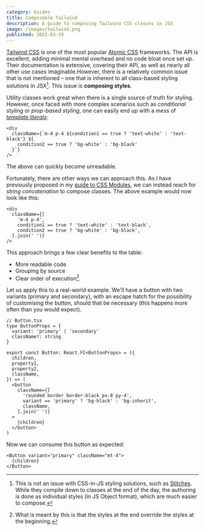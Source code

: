 ```yaml
---
category: Guides
title: Composable Tailwind
description: A guide to composing Tailwind CSS classes in JSX
image: /images/tailwind.png
published: 2022-03-19
---
```


[Tailwind CSS](https://tailwindcss.com) is one of the most popular [Atomic CSS](https://www.smashingmagazine.com/2013/10/challenging-css-best-practices-atomic-approach/) frameworks. The API is excellent, adding minimal mental overhead and no code bloat once set up. Their documentation is extensive, covering their API, as well as nearly all other use cases imaginable.However, there is a relatively common issue that is not mentioned – one that is inherent to all class-based styling solutions in JSX[^1]. This issue is **composing styles**.

Utility classes work great when there is a single source of truth for styling. However, once faced with more complex scenarios such as _conditional styling_ or _prop-based styling_, one can easily end up with a mess of _[template literals](https://developer.mozilla.org/en-US/docs/Web/JavaScript/Reference/Template_literals):_

```tsx
<div
  className={`m-4 p-4 ${condition1 == true ? 'text-white' : 'text-black'} ${
    condition2 == true ? 'bg-white' : 'bg-black'
  }`}
/>
```

The above can quickly become unreadable.

Fortunately, there are other ways we can approach this. As I have previously proposed in my [guide to CSS Modules](/articles/css-modules), we can instead reach for _string concatenation_ to compose classes. The above example would now look like this:

```tsx
<div
  className={[
    'm-4 p-4',
    condition1 == true ? 'text-white' : 'text-black',
    condition2 == true ? 'bg-white' : 'bg-black',
  ].join(' ')}
/>
```

This approach brings a few clear benefits to the table:

- More readable code
- Grouping by source
- Clear order of execution[^2]

Let us apply this to a real-world example. We'll have a button with two variants (primary and secondary), with an escape hatch for the possibility of customising the button, should that be necessary (this happens more often than you would expect).

```tsx
// Button.tsx
type ButtonProps = {
  variant: 'primary' | 'secondary'
  className?: string
}

export const Button: React.FC<ButtonProps> = ({
  children,
  property1,
  property2,
  className,
}) => (
  <button
    className={[
      'rounded border border-black px-8 py-4',
      variant == 'primary' ? 'bg-black' : 'bg-inherit',
      className,
    ].join(' ')}
  >
    {children}
  </button>
)
```

Now we can consume this button as expected:

```tsx
<Button variant="primary" className="mt-4">
  {children}
</Button>
```

[^1]: This is not an issue with CSS-in-JS styling solutions, such as [Stitches](https://stitches.dev). While they compile down to classes at the end of the day, the authoring is done as individual styles (in JS Object format), which are much easier to compose.
[^2]: What is meant by this is that the styles at the end override the styles at the beginning.
